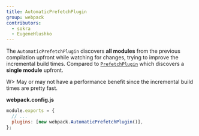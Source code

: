 ```yaml
---
title: AutomaticPrefetchPlugin
group: webpack
contributors:
  - sokra
  - EugeneHlushko
---
```


The `AutomaticPrefetchPlugin` discovers **all modules** from the previous compilation upfront while watching for changes, trying to improve the incremental build times. Compared to [`PrefetchPlugin`](/plugins/prefetch-plugin/) which discovers a **single module** upfront.

W> May or may not have a performance benefit since the incremental build times are pretty fast.

**webpack.config.js**

```javascript
module.exports = {
  // ...
  plugins: [new webpack.AutomaticPrefetchPlugin()],
};
```
